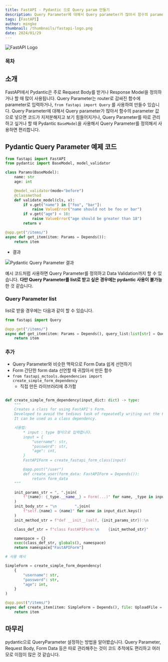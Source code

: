 ```yaml
---
title: FastAPI - Pydantic 으로 Query param 만들기
description: Query Parameter에 대해서 Query parameter가 많아서 함수의 parameter 값으로 넣으면 코드가 지저분해지고 보기 힘들어지거나, Query Parameter를 따로 관리하고 싶거나 할 때 Pydantic BaseModel을 사용해서 Query Parameter를 정의해서 사용하면 편리합니다.
tags: [FastAPI]
author: mingke
thumbnail: /thumbnails/fastapi-logo.png
date: 2024/01/29
---
```


<Image src="/thumbnails/fastapi-logo.png" alt="FastAPI Logo" />

### 목차

## 소개

FastAPI에서 Pydantic은 주로 Request Body를 받거나 Response Model을 정의하거나 할 때 많이 사용됩니다. Query Parameter는 router로 감싸진 함수에 parameter로 입력하거나, `from fastapi import Query` 를 사용하여 만들수 있습니다. Query Parameter에 대해서 Query parameter가 많아서 함수의 parameter 값으로 넣으면 코드가 지저분해지고 보기 힘들어지거나, Query Parameter를 따로 관리하고 싶거나 할 때 Pydantic `BaseModel`을 사용해서 Query Parameter를 정의해서 사용하면 편리합니다.

## Pydantic Query Parameter 예제 코드

```python
from fastapi import FastAPI
from pydantic import BaseModel, model_validator

class Params(BaseModel):
    name: str
    age: int

    @model_validator(mode="before")
    @classmethod
    def validate_model(cls, v):
        if v.get("name") in ["foo", "bar"]:
            raise ValueError("name should not be foo or bar")
        if v.get("age") < 18:
            raise ValueError("age should be greater than 18")
        return v

@app.get("/items/")
async def get_item(item: Params = Depends()):
    return item
```

- 결과

<Image
  src="/fastapi-pydantic-query-params/01.png"
  alt="Pydantic Query Parameter 결과"
  caption="Pydantic QueryParameter Swagger 화면"
/>

예시 코드처럼 사용하면 Query Parameter를 정의하고 Data Validation까지 할 수 있습니다. **다만 Query Parameter를 list로 받고 싶은 경우에는 pydantic 사용이 불가능**한 것 같습니다.

### Query Parameter list

list로 받을 경우에는 다음과 같이 할 수 있습니다.

```python
from fastapi import Query

@app.get("/items/")
async def get_item(item: Params = Depends(), query_list:list[str] = Query(...)):
    return item
```

### 추가

- Query Parameter와 비슷한 맥락으로 Form Data 쉽게 선언하기
- Form 간단한 form data 선언할 때 귀찮아서 만든 함수
- `from fastapi_mctools.dependencies import create_simple_form_dependency`
  - 직접 만든 라이브러리에 추가함

```python

def create_simple_form_dependency(input_dict: dict) -> type:
    """
    Creates a class for using FastAPI's Form.
    Developed to avoid the tedious task of repeatedly writing out the Form.
    It can be used as a class dependency.

    사용법:
        * input : type 형식으로 입력합니다.
        input = {
            "username": str,
            "password": str,
            "age": int,
        }
        FastAPIForm = create_fastapi_form_class(input)

        @app.post("/user")
        def create_user(form_data: FastAPIForm = Depends()):
            return form_data
    """

    init_params_str = ", ".join(
        f"{name}: {_type.__name__} = Form(...)" for name, _type in input_dict.items()
    )
    init_body_str = "\n        ".join(
        f"self.{name} = {name}" for name in input_dict.keys()
    )
    init_method_str = f"def __init__(self, {init_params_str}):\n        {init_body_str}"

    class_def_str = f"class FastAPIForm:\n    {init_method_str}"

    namespace = {}
    exec(class_def_str, globals(), namespace)
    return namespace["FastAPIForm"]

# 사용 예시

SimpleForm = create_simple_form_dependency(
    {
        "username": str,
        "password": str,
        "age": int,
    }
)

@app.post("/items/")
async def create_item(item: SimpleForm = Depends(), file: UploadFile = File(...)):
    return item
```

## 마무리

pydantic으로 QueryParameter 설정하는 방법을 알아봤습니다. Query Parameter, Request Body, Form Data 등은 따로 관리해주는 것이 코드 추적에도 편리하고 여러모로 이점이 많은 것 같습니다.
